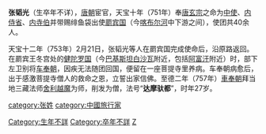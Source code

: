 '''张韬光'''（生卒年不详），[[唐朝|唐朝]]宦官，天宝十年（751年）奉[[唐玄宗|唐玄宗]]之命为[[中使|中使]]、[[内侍省|内侍省]]、[[内寺伯|内寺伯]]并带赐绯鱼袋出使[[罽宾|罽宾国]]（今[[喀布尔河|喀布尔河]]中下游之间），使团共40余人。

天宝十二年（753年）2月21日，张韬光等人在罽宾国完成使命后，沿原路返回。在罽宾王冬宫处的[[健陀罗国|健陀罗国]]（今[[巴基斯坦|巴基斯坦]][[白沙瓦|白沙瓦]]附近，包括[[阿富汗|阿富汗]]附近）时，部下左卫别将[[车奉朝|车奉朝]]，因疾无法随团回国，便留在一座菩提寺里养病。车奉朝病愈后，出于感激菩提寺僧人的救命之恩，立誓出家信佛。至德二年（757年）[[車奉朝|車奉朝]]拜当地三藏法师[[舍利越魔|舍利越魔]]为师，削发为僧，法号“'''达摩驮都'''”，时年27岁。

[[Category:生年不詳|Category:生年不詳]]
[[Category:卒年不詳|Category:卒年不詳]]
[[category:张姓|category:张姓]]
[[category:中國旅行家|category:中國旅行家]]
[[Category:唐朝宦官|Z]]